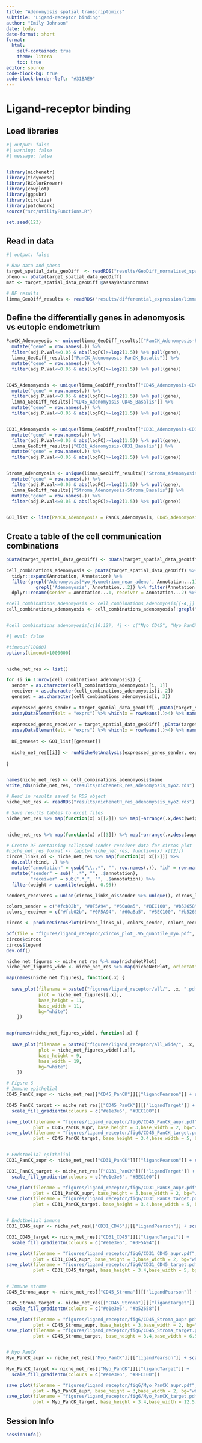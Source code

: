 ```yaml
---
title: "Adenomyosis spatial transcriptomics"
subtitle: "Ligand-receptor binding"
author: "Emily Johnson"
date: today
date-format: short
format:
  html:
    self-contained: true
    theme: litera
    toc: true
editor: source
code-block-bg: true
code-block-border-left: "#31BAE9"
---
```

# Ligand-receptor binding

## Load libraries

```r
#| output: false
#| warning: false
#| message: false


library(nichenetr)
library(tidyverse)
library(RColorBrewer)
library(cowplot)
library(ggpubr)
library(circlize)
library(patchwork)
source("src/utilityFunctions.R")

set.seed(123)

```


## Read in data

```r
#| output: false

# Raw data and pheno
target_spatial_data_geoDiff  <- readRDS("results/GeoDiff_normalised_spatial_data.RDS")
pheno <- pData(target_spatial_data_geoDiff)
mat <- target_spatial_data_geoDiff @assayData$normmat

# DE results
limma_GeoDiff_results <- readRDS("results/differential_expression/limma_GeoDiff_pairwise_comparisons.RDS")

```


## Define the differentially genes in adenomyosis vs eutopic endometrium

```r

PanCK_Adenomyosis <- unique(limma_GeoDiff_results[["PanCK_Adenomyosis-PanCK_Functionalis"]] %>%
  mutate("gene" = row.names(.)) %>% 
  filter(adj.P.Val<=0.05 & abs(logFC)>=log2(1.5)) %>% pull(gene), 
  limma_GeoDiff_results[["PanCK_Adenomyosis-PanCK_Basalis"]] %>%
  mutate("gene" = row.names(.)) %>% 
  filter(adj.P.Val<=0.05 & abs(logFC)>=log2(1.5)) %>% pull(gene))


CD45_Adenomyosis <- unique(limma_GeoDiff_results[["CD45_Adenomyosis-CD45_Functionalis"]] %>%
  mutate("gene" = row.names(.)) %>% 
  filter(adj.P.Val<=0.05 & abs(logFC)>=log2(1.5)) %>% pull(gene), 
  limma_GeoDiff_results[["CD45_Adenomyosis-CD45_Basalis"]] %>%
  mutate("gene" = row.names(.)) %>% 
  filter(adj.P.Val<=0.05 & abs(logFC)>=log2(1.5)) %>% pull(gene))


CD31_Adenomyosis <- unique(limma_GeoDiff_results[["CD31_Adenomyosis-CD31_Functionalis"]] %>%
  mutate("gene" = row.names(.)) %>% 
  filter(adj.P.Val<=0.05 & abs(logFC)>=log2(1.5)) %>% pull(gene), 
  limma_GeoDiff_results[["CD31_Adenomyosis-CD31_Basalis"]] %>%
  mutate("gene" = row.names(.)) %>% 
  filter(adj.P.Val<=0.05 & abs(logFC)>=log2(1.5)) %>% pull(gene))


Stroma_Adenomyosis <- unique(limma_GeoDiff_results[["Stroma_Adenomyosis-Stroma_Functionalis"]] %>%
  mutate("gene" = row.names(.)) %>% 
  filter(adj.P.Val<=0.05 & abs(logFC)>=log2(1.5)) %>% pull(gene), 
  limma_GeoDiff_results[["Stroma_Adenomyosis-Stroma_Basalis"]] %>%
  mutate("gene" = row.names(.)) %>% 
  filter(adj.P.Val<=0.05 & abs(logFC)>=log2(1.5)) %>% pull(gene))


GOI_list <- list(PanCK_Adenomyosis = PanCK_Adenomyosis, CD45_Adenomyosis = CD45_Adenomyosis, CD31_Adenomyosis = CD31_Adenomyosis, Stroma_Adenomyosis = Stroma_Adenomyosis)

```


## Create a table of the cell communication combinations

```r

pData(target_spatial_data_geoDiff) <- pData(target_spatial_data_geoDiff) %>% mutate(segment=replace(segment, grepl(pattern = "Myometrium", x = region), "Myo")) %>% mutate(Annotation = paste0(.$segment, "_", .$region))

```

```r

cell_combinations_adenomyosis <- pData(target_spatial_data_geoDiff) %>%
  tidyr::expand(Annotation, Annotation) %>%
  filter(grepl('Adenomyosis|Myo_Myometrium_near_adeno', Annotation...1) &
           grepl('Adenomyosis', Annotation...2)) %>% filter(Annotation...1!=Annotation...2) %>%
  dplyr::rename(sender = Annotation...1, receiver = Annotation...2) %>% mutate(geneset = receiver, name = paste0(gsub('_.*','',sender), "_", gsub('_.*','',receiver)))

#cell_combinations_adenomyosis <- cell_combinations_adenomyosis[[-4,]]
cell_combinations_adenomyosis <- cell_combinations_adenomyosis[!grepl("CD31", cell_combinations_adenomyosis$receiver),]


#cell_combinations_adenomyosis[c(10:12), 4] <- c("Myo_CD45", "Myo_PanCK", "Myo_Stroma")

```


```r
#| eval: false

#timeout(10000)
options(timeout=1000000)


niche_net_res <- list()

for (i in 1:nrow(cell_combinations_adenomyosis)) {
  sender = as.character(cell_combinations_adenomyosis[i, 1])
  receiver = as.character(cell_combinations_adenomyosis[i, 2])
  geneset = as.character(cell_combinations_adenomyosis[i, 3])
  
  expressed_genes_sender = target_spatial_data_geoDiff[ ,pData(target_spatial_data_geoDiff)$Annotation==sender] %>%
  assayDataElement(elt = "exprs") %>% which(x = rowMeans(.)>4) %>% names()
  
  expressed_genes_receiver = target_spatial_data_geoDiff[ ,pData(target_spatial_data_geoDiff)$Annotation==receiver] %>%
  assayDataElement(elt = "exprs") %>% which(x = rowMeans(.)>4) %>% names()
  
  DE_geneset <- GOI_list[[geneset]]
  
  niche_net_res[[i]] <- runNicheNetAnalysis(expressed_genes_sender, expressed_genes_receiver,DE_geneset, senderName = paste0("Prioritised ", gsub('_.*','',sender), " ligands"), receiverName = paste0("Adenomyosis ", gsub('_.*','',receiver)))
  
}


names(niche_net_res) <- cell_combinations_adenomyosis$name
write_rds(niche_net_res, "results/nichenetR_res_adenomyosis_myo2.rds")

```

```r

# Read in results saved to RDS object
niche_net_res <- readRDS("results/nichenetR_res_adenomyosis_myo2.rds")

```

```r

# Save results tables to excel files
niche_net_res %>% map(function(x) x[[2]]) %>% map(~arrange(.x,desc(weight))) %>% writexl::write_xlsx(path = "results/ligand_receptor/ligand_target_links_table_myo.xlsx", col_names = TRUE)


niche_net_res %>% map(function(x) x[[3]]) %>% map(~arrange(.x,desc(aupr))) %>% writexl::write_xlsx(path = "results/ligand_receptor/ligand_activity_table_myo.xlsx", col_names = TRUE)

```

```r

# Create DF containing collapsed sender-receiver data for circos plot 
#niche_net_res_format <- lapply(niche_net_res, function(x) x[[2]])
circos_links_oi <- niche_net_res %>% map(function(x) x[[2]]) %>%
  do.call(rbind, .) %>% 
  mutate("annotation" = gsub("\\..*", "", row.names(.)), "id" = row.names(.)) %>%
  mutate("sender" = sub("_.*", "", .$annotation),
         "receiver" = sub(".*_", "", .$annotation)) %>%
  filter(weight > quantile(weight, 0.95)) 

```

```r

senders_receivers = union(circos_links_oi$sender %>% unique(), circos_links_oi$receiver %>% unique()) %>% sort()

colors_sender = c("#fcb02b", "#0F5A94", "#60a8a5", "#BEC100", "#b52658") %>% magrittr::set_names(senders_receivers)
colors_receiver = c("#fcb02b", "#0F5A94", "#60a8a5", "#BEC100", "#b52658") %>% magrittr::set_names(senders_receivers)


```

```r

circos <- produceCircosPlot(circos_links_oi, colors_sender, colors_receiver, title="")

```

```r

pdf(file = "figures/ligand_receptor/circos_plot_.95_quantile_myo.pdf", width = 8, height = 7)
circos$circos
circos$legend
dev.off()


```


```r

niche_net_figures <- niche_net_res %>% map(nicheNetPlot)
niche_net_figures_wide <- niche_net_res %>% map(nicheNetPlot, orientation="wide")

map(names(niche_net_figures), function(.x) {
  
  save_plot(filename = paste0("figures/ligand_receptor/all/", .x, ".pdf"),
            plot = niche_net_figures[[.x]],
            base_height = 11,
            base_width = 11,
            bg="white")
    })


map(names(niche_net_figures_wide), function(.x) {
  
  save_plot(filename = paste0("figures/ligand_receptor/all_wide/", .x, "_wide.pdf"),
            plot = niche_net_figures_wide[[.x]],
            base_height = 9,
            base_width = 19,
            bg="white")
    })

```


```r
# Figure 6
# Immune epithelial
CD45_PanCK_aupr <- niche_net_res[["CD45_PanCK"]][["ligandPearson"]] + scale_fill_gradientn(colours = c("#D6DAE1", "firebrick3"))

CD45_PanCK_target <- niche_net_res[["CD45_PanCK"]][["ligandTarget"]] + 
  scale_fill_gradientn(colours = c("#e1e3e6", "#BEC100"))

save_plot(filename = "figures/ligand_receptor/fig6/CD45_PanCK_aupr.pdf", 
          plot = CD45_PanCK_aupr, base_height = 3,base_width = 2, bg="white")
save_plot(filename = "figures/ligand_receptor/fig6/CD45_PanCK_target.pdf", 
          plot = CD45_PanCK_target, base_height = 3.4,base_width = 5, bg="white")


# Endothelial epithelial
CD31_PanCK_aupr <- niche_net_res[["CD31_PanCK"]][["ligandPearson"]] + scale_fill_gradientn(colours = c("#D6DAE1", "firebrick3"))

CD31_PanCK_target <- niche_net_res[["CD31_PanCK"]][["ligandTarget"]] + 
  scale_fill_gradientn(colours = c("#e1e3e6", "#BEC100"))

save_plot(filename = "figures/ligand_receptor/fig6/CD31_PanCK_aupr.pdf", 
          plot = CD31_PanCK_aupr, base_height = 3,base_width = 2, bg="white")
save_plot(filename = "figures/ligand_receptor/fig6/CD31_PanCK_target.pdf", 
          plot = CD31_PanCK_target, base_height = 3.4,base_width = 5, bg="white")


# Endothelial immune
CD31_CD45_aupr <- niche_net_res[["CD31_CD45"]][["ligandPearson"]] + scale_fill_gradientn(colours = c("#D6DAE1", "firebrick3"))

CD31_CD45_target <- niche_net_res[["CD31_CD45"]][["ligandTarget"]] + 
  scale_fill_gradientn(colours = c("#e1e3e6", "#0F5A94"))

save_plot(filename = "figures/ligand_receptor/fig6/CD31_CD45_aupr.pdf", 
          plot = CD31_CD45_aupr, base_height = 3,base_width = 2, bg="white")
save_plot(filename = "figures/ligand_receptor/fig6/CD31_CD45_target.pdf", 
          plot = CD31_CD45_target, base_height = 3.4,base_width = 5, bg="white")


# Immune stroma
CD45_Stroma_aupr <- niche_net_res[["CD45_Stroma"]][["ligandPearson"]] + scale_fill_gradientn(colours = c("#D6DAE1", "firebrick3"))

CD45_Stroma_target <- niche_net_res[["CD45_Stroma"]][["ligandTarget"]] + 
  scale_fill_gradientn(colours = c("#e1e3e6", "#b52658"))

save_plot(filename = "figures/ligand_receptor/fig6/CD45_Stroma_aupr.pdf", 
          plot = CD45_Stroma_aupr, base_height = 3,base_width = 2, bg="white")
save_plot(filename = "figures/ligand_receptor/fig6/CD45_Stroma_target.pdf", 
          plot = CD45_Stroma_target, base_height = 3.4,base_width = 6.5, bg="white")


# Myo PanCK
Myo_PanCK_aupr <- niche_net_res[["Myo_PanCK"]][["ligandPearson"]] + scale_fill_gradientn(colours = c("#D6DAE1", "firebrick3"))

Myo_PanCK_target <- niche_net_res[["Myo_PanCK"]][["ligandTarget"]] + 
  scale_fill_gradientn(colours = c("#e1e3e6", "#BEC100"))

save_plot(filename = "figures/ligand_receptor/fig6/Myo_PanCK_aupr.pdf", 
          plot = Myo_PanCK_aupr, base_height = 3,base_width = 2, bg="white")
save_plot(filename = "figures/ligand_receptor/fig6/Myo_PanCK_target.pdf", 
          plot = Myo_PanCK_target, base_height = 3.4,base_width = 12.5, bg="white")


```



::: {.callout-note collapse="true"}
## Session Info

```r
sessionInfo()
```
:::
